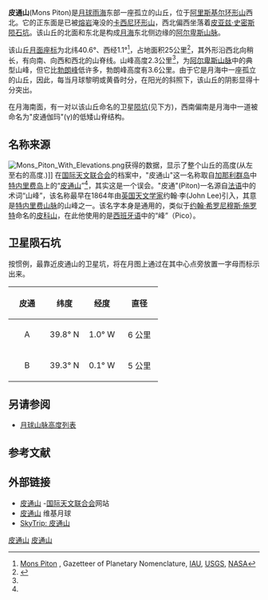 {{Infobox mountain
| name = 皮通山
| photo = Mons Piton 4110 h2.jpg
| caption= 月球轨道器4号拍摄的图像
| elevation = 2.3 公里
| listing = [[月球山脉列表#山丘|月球山脉]]
| location = [[月球|月球]]
| coordinates = {{Lunar coords and quad cat|40.6|N|1.1|W}}
| type = 
| age = 
}}
'''皮通山'''(Mons Piton)是[[月球|月球]][[雨海|雨海]]东部一座孤立的山丘，位于[[阿里斯基尔环形山|阿里斯基尔环形山]]西北。它的正东面是已被[[熔岩|熔岩]]淹没的[[卡西尼环形山_(月球)|卡西尼环形山]]，西北偏西坐落着[[皮亚兹·史密斯陨石坑|皮亚兹·史密斯陨石坑]]。该山丘的北面和东北是构成[[月海|月海]]东北侧边缘的[[阿尔卑斯山脉_(月球)|阿尔卑斯山脉]]。

该山丘[[月面座标|月面座标]]为北纬40.6°、西经1.1°<ref name="nasa">[http://planetarynames.wr.usgs.gov/Feature/3993 Mons Piton] {{Wayback|url=http://planetarynames.wr.usgs.gov/Feature/3993 |date=20210325110152 }}, Gazetteer of Planetary Nomenclature, [[国际天文联合会|IAU]], [[United_States_Geological_Survey|USGS]], [[NASA|NASA]]</ref>，占地面积25公里<ref name="rukl">{{cite book
| last = Rükl
| first = Antonín
| authorlink = Antonín Rükl
| title = Atlas of the Moon
| publisher = Kalmbach Books
| location = Praha
| date = 1991
| pages = 50/12
| isbn = 80-85277-10-7
}}</ref>，其外形沿西北向稍长，有向南、向西和西北的山脊线。山峰高度2.3公里<ref name="rukl"/>，为[[阿尔卑斯山脉_(月球)|阿尔卑斯山脉]]中的典型山峰，但它比[[白朗峰_(月球)|勃朗峰]]低许多，勃朗峰高度有3.6公里。由于它是月海中一座孤立的山丘，因此，每当月球黎明或黄昏时分，在阳光的斜照下，该山丘的阴影显得十分突出。

在月海南面，有一对以该山丘命名的卫星[[撞击坑|陨坑]](见下方)，西南偏南是月海中一道被命名为"皮通伽玛"(γ)的低矮山脊结构。

==名称来源==
{{Location map
| {{Moon}}
| width      = 285
| float      = 
| border     = (none)
| caption    = [[阿波罗15号|阿波罗15号]]拍摄的斜视图，面朝北方.
| alt        = 皮通伽玛"(γ)山脊的位置
| relief     = 
| AlternativeMap =Mons Piton AS15-M-1543.jpg
| mark       = Flashspot.gif
| marksize   = 9
| lat_deg    =1.0 
| lat_dir    = N
| lon_deg    =5
| lon_dir    = W
}}
[[File:Mons_Piton_With_Elevations.png|thumb]]获得的数据，显示了整个山丘的高度(从左至右的高度.)]]
在[[国际天文联合会|国际天文联合会]]的档案中，"皮通山"这一名称取自[[加那利群岛|加那利群岛]]中[[特内里费岛|特内里费岛]]上的“[[皮通山|皮通山]]”<ref name="nasa"/>，其实这是一个误会。"皮通"(Piton)一名源自[[法语|法语]]中的术词“山峰”，该名称最早在1864年由[[英国|英国]][[天文学家|天文学家]]约翰·李(John Lee)引入，其意是[[特内里费山脉|特内里费山脉]]的山峰之一。该名字本身是通用的，类似于[[约翰·希罗尼穆斯·施罗特|约翰·希罗尼穆斯·施罗特]]命名的[[皮科山_(月球)|皮科山]]，在此他使用的是[[西班牙语|西班牙语]]中的“峰”（Pico）。

==卫星陨石坑==
按惯例，最靠近皮通山的卫星坑，将在月图上通过在其中心点旁放置一字母而标示出来。

{|class="wikitable"
!width="25%" |皮通
!width="25%" |纬度
!width="25%" |经度
!width="25%" |直径
|-
|align="center"|A
|align="center"|39.8° N
|align="center"|1.0° W
|align="center"|6 公里
|-
|align="center"|B
|align="center"|39.3° N
|align="center"|0.1° W
|align="center"|5 公里
|}

==另请参阅==
* [[月球山脉高度列表|月球山脉高度列表]]

==参考文献==
{{reflist}}

==外部链接==
* [http://planetarynames.wr.usgs.gov/Feature/3993 皮通山] {{Wayback|url=http://planetarynames.wr.usgs.gov/Feature/3993 |date=20210325110152 }}-[[国际天文联合会|国际天文联合会]]网站
* [http://the-moon.wikispaces.com/Mons+Piton 皮通山] {{Wayback|url=http://the-moon.wikispaces.com/Mons+Piton |date=20180531123531 }} 维基月球
* [http://www.skytrip.de/monspiton.htm SkyTrip: 皮通山] {{Wayback|url=http://www.skytrip.de/monspiton.htm |date=20160308101740 }}



[[Category:月球的山峰|皮通山]]
[[Category:月球地理特徵|皮通山]]